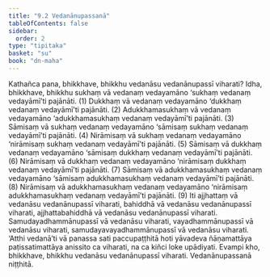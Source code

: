 ```yaml
---
title: "9.2 Vedanānupassanā"
tableOfContents: false
sidebar:
  order: 2
type: "tipitaka"
basket: "su"
book: "dn-maha"
---
```



<DynamicBreadcrumb />

<Division number="380" book="dn-maha">

<Paragraph number="977" book="dn-maha">
Kathañca pana, bhikkhave, bhikkhu vedanāsu vedanānupassī viharati? Idha, bhikkhave, bhikkhu sukhaṃ vā vedanaṃ vedayamāno ‘sukhaṃ vedanaṃ vedayāmī’ti pajānāti. (1)
</Paragraph>

<Paragraph number="978" book="dn-maha">
Dukkhaṃ vā vedanaṃ vedayamāno ‘dukkhaṃ vedanaṃ vedayāmī’ti pajānāti. (2)
</Paragraph>

<Paragraph number="979" book="dn-maha">
Adukkhamasukhaṃ vā vedanaṃ vedayamāno ‘adukkhamasukhaṃ vedanaṃ vedayāmī’ti pajānāti. (3)
</Paragraph>

<Paragraph number="980" book="dn-maha">
Sāmisaṃ vā sukhaṃ vedanaṃ vedayamāno ‘sāmisaṃ sukhaṃ vedanaṃ vedayāmī’ti pajānāti. (4)
</Paragraph>

<Paragraph number="981" book="dn-maha">
Nirāmisaṃ vā sukhaṃ vedanaṃ vedayamāno ‘nirāmisaṃ sukhaṃ vedanaṃ vedayāmī’ti pajānāti. (5)
</Paragraph>

<Paragraph number="982" book="dn-maha">
Sāmisaṃ vā dukkhaṃ vedanaṃ vedayamāno ‘sāmisaṃ dukkhaṃ vedanaṃ vedayāmī’ti pajānāti. (6)
</Paragraph>

<Paragraph number="983" book="dn-maha">
Nirāmisaṃ vā dukkhaṃ vedanaṃ vedayamāno ‘nirāmisaṃ dukkhaṃ vedanaṃ vedayāmī’ti pajānāti. (7)
</Paragraph>

<Paragraph number="984" book="dn-maha">
Sāmisaṃ vā adukkhamasukhaṃ vedanaṃ vedayamāno ‘sāmisaṃ adukkhamasukhaṃ vedanaṃ vedayāmī’ti pajānāti. (8)
</Paragraph>

<Paragraph number="985" book="dn-maha">
Nirāmisaṃ vā adukkhamasukhaṃ vedanaṃ vedayamāno ‘nirāmisaṃ adukkhamasukhaṃ vedanaṃ vedayāmī’ti pajānāti. (9)
</Paragraph>

<Paragraph number="986" book="dn-maha">
Iti ajjhattaṃ vā vedanāsu vedanānupassī viharati, bahiddhā vā vedanāsu vedanānupassī viharati, ajjhattabahiddhā vā vedanāsu vedanānupassī viharati. Samudayadhammānupassī vā vedanāsu viharati, vayadhammānupassī vā vedanāsu viharati, samudayavayadhammānupassī vā vedanāsu viharati. ‘Atthi vedanā’ti vā panassa sati paccupaṭṭhitā hoti yāvadeva ñāṇamattāya paṭissatimattāya anissito ca viharati, na ca kiñci loke upādiyati. Evampi kho, bhikkhave, bhikkhu vedanāsu vedanānupassī viharati.

</Paragraph>
</Division>

<Paragraph number="987" type="center" book="dn-maha">
Vedanānupassanā niṭṭhitā.
</Paragraph>